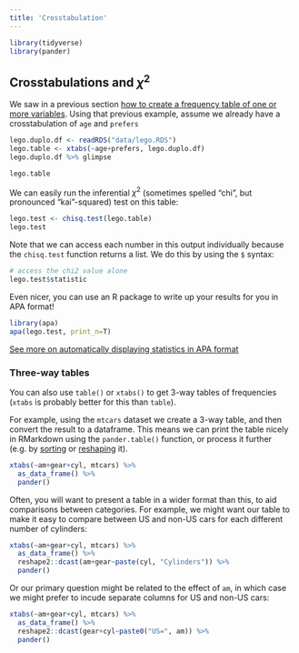 ```yaml
---
title: 'Crosstabulation'
---
```


```r
library(tidyverse)
library(pander)
```

## Crosstabulations and $\chi^2$ {- #crosstabs}

We saw in a previous section
[how to create a frequency table of one or more variables](#frequency-tables).
Using that previous example, assume we already have a crosstabulation of `age`
and `prefers`

```r
lego.duplo.df <- readRDS("data/lego.RDS")
lego.table <- xtabs(~age+prefers, lego.duplo.df)
lego.duplo.df %>% glimpse
```

```r
lego.table
```

We can easily run the inferential $\chi^2$ (sometimes spelled "chi", but
pronounced "kai"-squared) test on this table:

```r
lego.test <- chisq.test(lego.table)
lego.test
```

Note that we can access each number in this output individually because the
`chisq.test` function returns a list. We do this by using the `$` syntax:

```r
# access the chi2 value alone
lego.test$statistic
```

Even nicer, you can use an R package to write up your results for you in APA
format!

```r
library(apa)
apa(lego.test, print_n=T)
```

[See more on automatically displaying statistics in APA format](#apa-output)

### Three-way tables {-}

You can also use `table()` or `xtabs()` to get 3-way tables of frequencies
(`xtabs` is probably better for this than `table`).

For example, using the `mtcars` dataset we create a 3-way table, and then
convert the result to a dataframe. This means we can print the table nicely in
RMarkdown using the `pander.table()` function, or process it further (e.g. by
[sorting](#sorting) or [reshaping](#reshaping) it).

```r
xtabs(~am+gear+cyl, mtcars) %>%
  as_data_frame() %>%
  pander()
```

Often, you will want to present a table in a wider format than this, to aid
comparisons between categories. For example, we might want our table to make it
easy to compare between US and non-US cars for each different number of
cylinders:

```r
xtabs(~am+gear+cyl, mtcars) %>%
  as_data_frame() %>%
  reshape2::dcast(am+gear~paste(cyl, "Cylinders")) %>%
  pander()
```

Or our primary question might be related to the effect of `am`, in which case we
might prefer to incude separate columns for US and non-US cars:

```r
xtabs(~am+gear+cyl, mtcars) %>%
  as_data_frame() %>%
  reshape2::dcast(gear+cyl~paste0("US=", am)) %>%
  pander()
```

